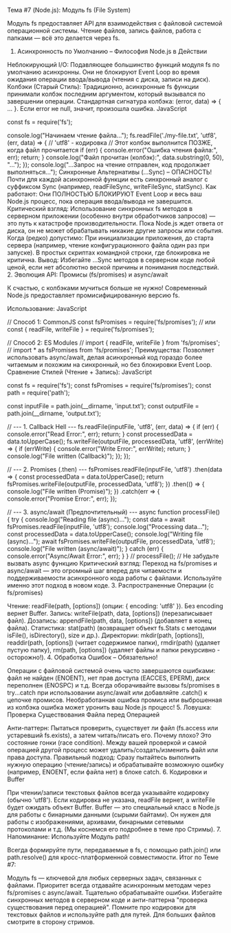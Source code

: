 Тема #7 (Node.js): Модуль fs (File System)

Модуль fs предоставляет API для взаимодействия с файловой системой операционной системы. Чтение файлов, запись файлов, работа с папками — всё это делается через fs.

1. Асинхронность по Умолчанию – Философия Node.js в Действии

Неблокирующий I/O: Подавляющее большинство функций модуля fs по умолчанию асинхронны. Они не блокируют Event Loop во время ожидания операции ввода/вывода (чтения с диска, записи на диск).
Колбэки (Старый Стиль): Традиционно, асинхронные fs функции принимали колбэк последним аргументом, который вызывался по завершении операции. Стандартная сигнатура колбэка: (error, data) => { ... }. Если error не null, значит, произошла ошибка.
JavaScript

const fs = require('fs');

console.log("Начинаем чтение файла...");
fs.readFile('./my-file.txt', 'utf8', (err, data) => { // 'utf8' - кодировка
  // Этот колбэк выполнится ПОЗЖЕ, когда файл прочитается
  if (err) {
    console.error("Ошибка чтения файла:", err);
    return;
  }
  console.log("Файл прочитан (колбэк):", data.substring(0, 50), "...");
});
console.log("...Запрос на чтение отправлен, код продолжает выполняться...");
Синхронные Альтернативы (...Sync) – ОПАСНОСТЬ!
Почти для каждой асинхронной функции есть синхронный аналог с суффиксом Sync (например, readFileSync, writeFileSync, statSync).
Как работают: Они ПОЛНОСТЬЮ БЛОКИРУЮТ Event Loop и весь ваш Node.js процесс, пока операция ввода/вывода не завершится.
Критический взгляд: Использование синхронных fs методов в серверном приложении (особенно внутри обработчиков запросов) — это путь к катастрофе производительности. Пока Node.js ждет ответа от диска, он не может обрабатывать никакие другие запросы или события.
Когда (редко) допустимо:
При инициализации приложения, до старта сервера (например, чтение конфигурационного файла один раз при запуске).
В простых скриптах командной строки, где блокировка не критична.
Вывод: Избегайте ...Sync методов в серверном коде любой ценой, если нет абсолютно веской причины и понимания последствий.
2. Эволюция API: Промисы (fs/promises) и async/await

К счастью, с колбэками мучиться больше не нужно! Современный Node.js предоставляет промисифицированную версию fs.

Использование:
JavaScript

// Способ 1: CommonJS
const fsPromises = require('fs/promises');
// или const { readFile, writeFile } = require('fs/promises');

// Способ 2: ES Modules
// import { readFile, writeFile } from 'fs/promises';
// import * as fsPromises from 'fs/promises';
Преимущества: Позволяет использовать async/await, делая асинхронный код гораздо более читаемым и похожим на синхронный, но без блокировки Event Loop.
Сравнение Стилей (Чтение + Запись):
JavaScript

const fs = require('fs');
const fsPromises = require('fs/promises');
const path = require('path');

const inputFile = path.join(__dirname, 'input.txt');
const outputFile = path.join(__dirname, 'output.txt');

// --- 1. Callback Hell ---
fs.readFile(inputFile, 'utf8', (err, data) => {
  if (err) { console.error("Read Error:", err); return; }
  const processedData = data.toUpperCase();
  fs.writeFile(outputFile, processedData, 'utf8', (errWrite) => {
    if (errWrite) { console.error("Write Error:", errWrite); return; }
    console.log("File written (Callback)");
  });
});

// --- 2. Promises (.then) ---
fsPromises.readFile(inputFile, 'utf8')
  .then(data => {
    const processedData = data.toUpperCase();
    return fsPromises.writeFile(outputFile, processedData, 'utf8');
  })
  .then(() => {
    console.log("File written (Promise)");
  })
  .catch(err => {
    console.error("Promise Error:", err);
  });

// --- 3. async/await (Предпочтительный) ---
async function processFile() {
  try {
    console.log("Reading file (async)...");
    const data = await fsPromises.readFile(inputFile, 'utf8');
    console.log("Processing data...");
    const processedData = data.toUpperCase();
    console.log("Writing file (async)...");
    await fsPromises.writeFile(outputFile, processedData, 'utf8');
    console.log("File written (async/await)");
  } catch (err) {
    console.error("Async/Await Error:", err);
  }
}
// processFile(); // Не забудьте вызвать async функцию
Критический взгляд: Переход на fs/promises и async/await — это огромный шаг вперед для читаемости и поддерживаемости асинхронного кода работы с файлами. Используйте именно этот подход в новом коде.
3. Распространенные Операции (с fs/promises)

Чтение: readFile(path, [options]) (опции: { encoding: 'utf8' }). Без encoding вернет Buffer.
Запись: writeFile(path, data, [options]) (перезаписывает файл).
Дозапись: appendFile(path, data, [options]) (добавляет в конец файла).
Статистика: stat(path) (возвращает объект fs.Stats с методами isFile(), isDirectory(), size и др.).
Директории: mkdir(path, [options]), readdir(path, [options]) (читает содержимое папки), rmdir(path) (удаляет пустую папку), rm(path, [options]) (удаляет файлы и папки рекурсивно - осторожно!).
4. Обработка Ошибок – Обязательно!

Операции с файловой системой очень часто завершаются ошибками: файл не найден (ENOENT), нет прав доступа (EACCES, EPERM), диск переполнен (ENOSPC) и т.д.
Всегда оборачивайте вызовы fs/promises в try...catch при использовании async/await или добавляйте .catch() к цепочке промисов. Необработанная ошибка промиса или выброшенная из колбэка ошибка может уронить ваш Node.js процесс!
5. Ловушка: Проверка Существования Файла перед Операцией

Анти-паттерн: Пытаться проверить, существует ли файл (fs.access или устаревший fs.exists), а затем читать/писать его.
Почему плохо? Это состояние гонки (race condition). Между вашей проверкой и самой операцией другой процесс может удалить/создать/изменить файл или права доступа.
Правильный подход: Сразу пытайтесь выполнить нужную операцию (чтение/запись) и обрабатывайте возможную ошибку (например, ENOENT, если файла нет) в блоке catch.
6. Кодировки и Buffer

При чтении/записи текстовых файлов всегда указывайте кодировку (обычно 'utf8').
Если кодировка не указана, readFile вернет, а writeFile будет ожидать объект Buffer. Buffer — это специальный класс в Node.js для работы с бинарными данными (сырыми байтами). Он нужен для работы с изображениями, архивами, бинарными сетевыми протоколами и т.д. (Мы коснемся его подробнее в теме про Стримы).
7. Напоминание: Используйте Модуль path!

Всегда формируйте пути, передаваемые в fs, с помощью path.join() или path.resolve() для кросс-платформенной совместимости.
Итог по Теме #7:

Модуль fs — ключевой для любых серверных задач, связанных с файлами. Приоритет всегда отдавайте асинхронным методам через fs/promises с async/await. Тщательно обрабатывайте ошибки. Избегайте синхронных методов в серверном коде и анти-паттерна "проверка существования перед операцией". Помните про кодировки для текстовых файлов и используйте path для путей. Для больших файлов смотрите в сторону стримов.
